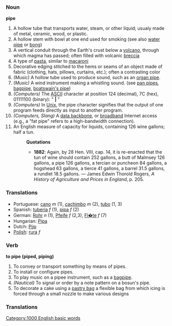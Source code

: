 === Noun ===

'''pipe'''
#A hollow tube that transports water, steam, or other liquid; usualy made of metal, ceramic, wood, or plastic.
#A hollow stem with  bowl at one end used for smoking (see also [[water pipe]] or [[bong]])
#A vertical conduit through the Earth's crust below a [[volcano]], through which magma has passed; often filled with volcanic [[breccia]]
#A type of [[pasta]], similar to [[macaroni]]
#Decorative edging stitched to the hems or seams of an object made of fabric (clothing, hats, pillows, curtains, etc.); often a contrasting color
#''(Music)'' A hollow tube used to produce sound, such as an [[organ pipe]].
#''(Music)'' A wind instrument making a whistling sound. (see [[pan pipes]], [[bagpipe]], [[boatswain's pipe]])
#''(Computers)'' The [[ASCII]] character at position 124 (decimal),  7C (hex),  01111100 (binary): " '''|''' "
#''(Computers)'' In [[Unix]], the pipe character signifies that the output of one program feeds directly as input to another program.
#''(Computers, Slang)''  A [[data backbone]], or [[broadband]] Internet access (e.g., a "fat pipe" refers to a high-bandwidth connection).
#An English measure of capacity for liquids, containing 126 wine gallons; half a tun.
#:'''Quotations'''
#:*'''1882''': Again, by 28 Hen. VIII, cap. 14, it is re-enacted that the tun of wine should contain 252 gallons, a butt of Malmsey 126 gallons, a pipe 126 gallons, a tercian or puncheon 84 gallons, a hogshead 63 gallons, a tierce 41 gallons, a barrel 31.5 gallons, a rundlet 18.5 gallons. &mdash; James Edwin Thorold Rogers, ''A History of Agriculture and Prices in England'', p. 205.

=== Translations ===
* Portuguese: [[cano]] ''m'' (1), [[cachimbo]] ''m'' (2), [[tubo]] (1, 3)
* Spanish: [[tuberia]] ''f'' (1), [[pipa]] ''f'' (2)
* German: [[Rohr]] ''n'' (1), [[Pfeife ]] ''f'' (2,3), [[Fl�te]] ''f'' (7)
* Hungarian: [[Pipa]]
* Dutch: [[Pijp]]
* [[Polish]]: [[rura]] ''f''

=== Verb ===

'''to pipe (piped, piping)'''
#To convey or transport something by means of pipes.
#To install or configure pipes.
#To play music on a pipee instrument, such as a [[bagpipe]].
#''(Nautical)'' To signal or order by a note pattern on a bosun's pipe.
#To decorate a cake using a [[pastry bag]] a flexible bag from which icing is forced through a small nozzle to make various designs


=== Translations ===
[[Category:1000 English basic words]]